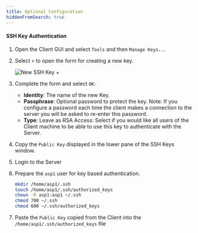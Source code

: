 ```yaml
---
title: Optional Configuration
hiddenFromSearch: true
---
```


#### SSH Key Authentication

1. Open the Client GUI and select `Tools` and then `Manage Keys...`

1. Select `+` to open the form for creating a new key.

   ![New SSH Key +](./images/createSSHKey.png)

1. Complete the form and select `OK`:

   - **Identity**: The name of the new Key.
   - **Passphrase**: Optional password to protect the key. Note: If you configure a
     password each time the client makes a connection to the server you will be asked to
     re-enter this password.
   - **Type**: Leave as RSA Access: Select if you would like all users of the Client
     machine to be able to use this key to authenticate with the Server.

1. Copy the `Public Key` displayed in the lower pane of the SSH Keys window.

1. Login to the Server

1. Prepare the `asp1` user for key based authentication.

   ```bash
   mkdir /home/asp1/.ssh
   touch /home/asp1/.ssh/authorized_keys
   chown -R asp1:asp1 ~/.ssh
   chmod 700 ~/.ssh
   chmod 600 ~/.ssh/authorized_keys
   ```

1. Paste the `Public Key` copied from the Client into the
   `/home/asp1/.ssh/authorized_keys` file

